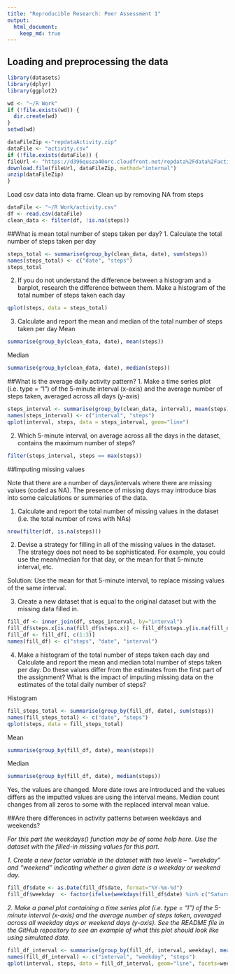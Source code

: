 ```yaml
---
title: "Reproducible Research: Peer Assessment 1"
output: 
  html_document:
    keep_md: true
---
```


## Loading and preprocessing the data

```r
library(datasets)
library(dplyr)
library(ggplot2)

wd <- "~/R Work"
if (!file.exists(wd)) {
  dir.create(wd)
}
setwd(wd)

dataFileZip <-"repdataActivity.zip"
dataFile <- "activity.csv"
if (!file.exists(dataFile)) {
fileUrl <- "https://d396qusza40orc.cloudfront.net/repdata%2Fdata%2Factivity.zip"
download.file(fileUrl, dataFileZip, method="internal")
unzip(dataFileZip)
}
```

Load csv data into data frame. Clean up by removing NA from steps
```r
dataFile <- "~/R Work/activity.csv"
df <- read.csv(dataFile)
clean_data <- filter(df, !is.na(steps))
```
##What is mean total number of steps taken per day?
1. Calculate the total number of steps taken per day
```r
steps_total <- summarise(group_by(clean_data, date), sum(steps))
names(steps_total) <- c("date", "steps")
steps_total
```

2. If you do not understand the difference between a histogram and a barplot, research the difference between them. Make a histogram of the total number of steps taken each day
```r
qplot(steps, data = steps_total)
```

3. Calculate and report the mean and median of the total number of steps taken per day
Mean
```r
summarise(group_by(clean_data, date), mean(steps))
```

Median
```r
summarise(group_by(clean_data, date), median(steps))
```

##What is the average daily activity pattern?
1. Make a time series plot (i.e. type = "l") of the 5-minute interval (x-axis) and the average number of steps taken, averaged across all days (y-axis)
```r
steps_interval <- summarise(group_by(clean_data, interval), mean(steps))
names(steps_interval) <- c("interval", "steps")
qplot(interval, steps, data = steps_interval, geom="line")
```

2. Which 5-minute interval, on average across all the days in the dataset, contains the maximum number of steps?
```r
filter(steps_interval, steps == max(steps))
```
##Imputing missing values

Note that there are a number of days/intervals where there are missing values (coded as NA). The presence of missing days may introduce bias into some calculations or summaries of the data.

1. Calculate and report the total number of missing values in the dataset (i.e. the total number of rows with NAs)
```r
nrow(filter(df, is.na(steps)))
```

2. Devise a strategy for filling in all of the missing values in the dataset. The strategy does not need to be sophisticated. For example, you could use the mean/median for that day, or the mean for that 5-minute interval, etc.

Solution: 
Use the mean for that 5-minute interval, to replace missing values of the same interval.


3. Create a new dataset that is equal to the original dataset but with the missing data filled in.
```r
fill_df <- inner_join(df, steps_interval, by="interval")
fill_df$steps.x[is.na(fill_df$steps.x)] <- fill_df$steps.y[is.na(fill_df$steps.x)]
fill_df <- fill_df[, c(1:3)]
names(fill_df) <- c("steps", "date", "interval")
```

4. Make a histogram of the total number of steps taken each day and Calculate and report the mean and median total number of steps taken per day. Do these values differ from the estimates from the first part of the assignment? What is the impact of imputing missing data on the estimates of the total daily number of steps?

Histogram
```r
fill_steps_total <- summarise(group_by(fill_df, date), sum(steps))
names(fill_steps_total) <- c("date", "steps")
qplot(steps, data = fill_steps_total)
```

Mean
```r
summarise(group_by(fill_df, date), mean(steps))
```

Median
```r
summarise(group_by(fill_df, date), median(steps))
```

Yes, the values are changed. More date rows are introduced and the values differs as the imputted values are using the interval means. Median count changes from all zeros to some with the replaced interval mean value.

##Are there differences in activity patterns between weekdays and weekends?

*For this part the weekdays() function may be of some help here. Use the dataset with the filled-in missing values for this part.*

*1. Create a new factor variable in the dataset with two levels – “weekday” and “weekend” indicating whether a given date is a weekday or weekend day.*
```r
fill_df$date <- as.Date(fill_df$date, format="%Y-%m-%d")
fill_df$weekday  <- factor(ifelse(weekdays(fill_df$date) %in% c("Saturday", "Sunday"), "weekend", "weekday"))
```

*2. Make a panel plot containing a time series plot (i.e. type = "l") of the 5-minute interval (x-axis) and the average number of steps taken, averaged across all weekday days or weekend days (y-axis). See the README file in the GitHub repository to see an example of what this plot should look like using simulated data.*
```r
fill_df_interval <- summarise(group_by(fill_df, interval, weekday), mean(steps))
names(fill_df_interval) <- c("interval", "weekday", "steps")
qplot(interval, steps, data = fill_df_interval, geom="line", facets=weekday~.)
```

